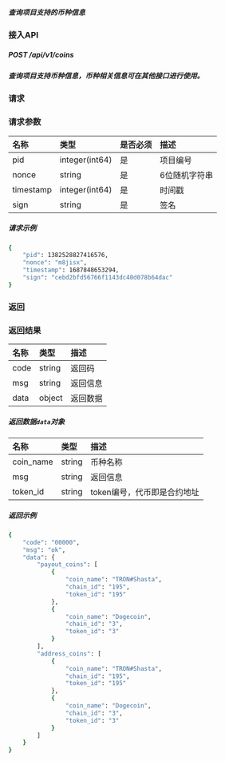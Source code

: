 ##### 查询项目支持的币种信息
### 接入API
##### POST /api/v1/coins
##### 查询项目支持币种信息，币种相关信息可在其他接口进行使用。
### 请求
### 请求参数
| 名称             | 类型                   |    是否必须	    | 描述	 |
| :------------------ | :----------------- | :--------------| :----------------- |
| pid             | integer(int64)         | 是             | 项目编号             |
| nonce           | string                 | 是             | 6位随机字符串         |
| timestamp       | integer(int64)         | 是             | 时间戳               |
| sign            | string                 | 是             | 签名                 |
##### 请求示例
```bash
{
    "pid": 1382528827416576,
    "nonce": "m8jisx",
    "timestamp": 1687848653294,
    "sign": "cebd2bfd56766f1143dc40d078b64dac"
}
```

### 返回
### 返回结果
| 名称        | 类型          |    描述	 |
| :----------| :------------ |:----------|
| code       | string        |  返回码    |
| msg        | string        |  返回信息  |
| data       | object        |  返回数据  |
##### 返回数据```data```对象
| 名称        | 类型          |    描述	 |
| :----------| :------------ |:----------|
coin_name	|string	|币种名称
msg	|string	|返回信息|
token_id	|string	|token编号，代币即是合约地址
##### 返回示例
```bash
{
    "code": "00000",
    "msg": "ok",
    "data": {
        "payout_coins": [
            {
                "coin_name": "TRON#Shasta",
                "chain_id": "195",
                "token_id": "195"
            },
            {
                "coin_name": "Dogecoin",
                "chain_id": "3",
                "token_id": "3"
            }
        ],
        "address_coins": [
            {
                "coin_name": "TRON#Shasta",
                "chain_id": "195",
                "token_id": "195"
            },
            {
                "coin_name": "Dogecoin",
                "chain_id": "3",
                "token_id": "3"
            }
        ]
    }
}
```